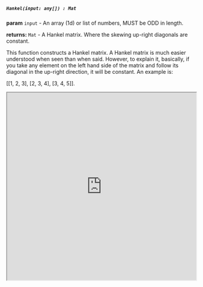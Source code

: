 

##### `Hankel(input: any[]) : Mat`

**param** `input` - An array (1d) or list of numbers, MUST be ODD in length.

**returns:** `Mat` - A Hankel matrix. Where the skewing up-right diagonals are constant. 

This function constructs a Hankel matrix. A Hankel matrix is much easier understood when seen than when said. However, to explain it, basically, if you take any element on the left hand side of the matrix and follow its diagonal in the up-right direction, it will be constant. An example is:

[[1, 2, 3],
[2, 3, 4],
[3, 4, 5]].



<iframe src="https://hlab.app/s/docs/hbook_hankel"
    width="100%"
    height="500px">
</iframe>